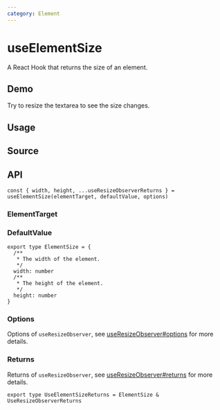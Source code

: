 ```yaml
---
category: Element
---
```


# useElementSize


<HooksType category="Element" />

A React Hook that returns the size of an element.

## Demo

Try to resize the textarea to see the size changes.


<App />

## Usage



## Source


<Source />

## API

```tsx
const { width, height, ...useResizeObserverReturns } = useElementSize(elementTarget, defaultValue, options)
```

### ElementTarget


<Tip type="target" />

### DefaultValue

```tsx
export type ElementSize = {
  /**
   * The width of the element.
   */
  width: number
  /**
   * The height of the element.
   */
  height: number
}
```

### Options

Options of `useResizeObserver`, see [useResizeObserver#options](/reference/use-resize-observer/#options) for more details.

### Returns

Returns of `useResizeObserver`, see [useResizeObserver#returns](/reference/use-resize-observer/#returns) for more details.

```tsx
export type UseElementSizeReturns = ElementSize & UseResizeObserverReturns
```
